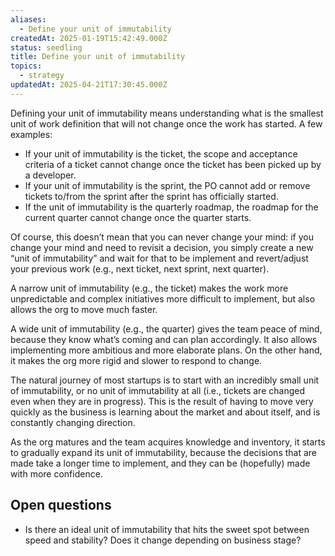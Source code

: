 ```yaml
---
aliases:
  - Define your unit of immutability
createdAt: 2025-01-19T15:42:49.000Z
status: seedling
title: Define your unit of immutability
topics:
  - strategy
updatedAt: 2025-04-21T17:30:45.000Z
---
```

Defining your unit of immutability means understanding what is the smallest unit of work definition that will not change once the work has started. A few examples:

- If your unit of immutability is the ticket, the scope and acceptance criteria of a ticket cannot change once the ticket has been picked up by a developer.
- If your unit of immutability is the sprint, the PO cannot add or remove tickets to/from the sprint after the sprint has officially started.
- If the unit of immutability is the quarterly roadmap, the roadmap for the current quarter cannot change once the quarter starts.

Of course, this doesn’t mean that you can never change your mind: if you change your mind and need to revisit a decision, you simply create a new “unit of immutability” and wait for that to be implement and revert/adjust your previous work (e.g., next ticket, next sprint, next quarter).

A narrow unit of immutability (e.g., the ticket) makes the work more unpredictable and complex initiatives more difficult to implement, but also allows the org to move much faster.

A wide unit of immutability (e.g., the quarter) gives the team peace of mind, because they know what’s coming and can plan accordingly. It also allows implementing more ambitious and more elaborate plans. On the other hand, it makes the org more rigid and slower to respond to change.

The natural journey of most startups is to start with an incredibly small unit of immutability, or no unit of immutability at all (i.e., tickets are changed even when they are in progress). This is the result of having to move very quickly as the business is learning about the market and about itself, and is constantly changing direction.

As the org matures and the team acquires knowledge and inventory, it starts to gradually expand its unit of immutability, because the decisions that are made take a longer time to implement, and they can be (hopefully) made with more confidence.

## Open questions

- Is there an ideal unit of immutability that hits the sweet spot between speed and stability? Does it change depending on business stage?
